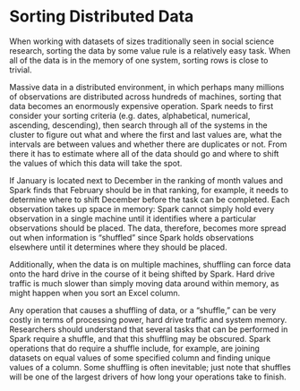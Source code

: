 # Sorting Distributed Data

When working with datasets of sizes traditionally seen in social science research, sorting the data by some value rule is a relatively easy task. When all of the data is in the memory of one system, sorting rows is close to trivial.


Massive data in a distributed environment, in which perhaps many millions of observations are distributed across hundreds of machines, sorting that data becomes an enormously expensive operation. Spark needs to first consider your sorting criteria (e.g. dates, alphabetical, numerical, ascending, descending), then search through all of the systems in the cluster to figure out what and where the first and last values are, what the intervals are between values and whether there are duplicates or not. From there it has to estimate where all of the data should go and where to shift the values of which this data will take the spot.


If January is located next to December in the ranking of month values and Spark finds that February should be in that ranking, for example, it needs to determine where to shift December before the task can be completed.  Each observation takes up space in memory: Spark cannot simply hold every observation in a single machine until it identifies where a particular observations should be placed. The data, therefore, becomes more spread out when information is "shuffled" since Spark holds observations elsewhere until it determines where they should be placed.


Additionally, when the data is on multiple machines, shuffling can force data onto the hard drive in the course of it being shifted by Spark. Hard drive traffic is much slower than simply moving data around within memory, as might happen when you sort an Excel column. 


Any operation that causes a shuffling of data, or a "shuffle," can be very costly in terms of processing power, hard drive traffic and system memory.  Researchers should understand that several tasks that can be performed in Spark require a shuffle, and that this shuffling may be obscured. Spark operations that do require a shuffle include, for example, are joining datasets on equal values of some specified column and finding unique values of a column. Some shuffling is often inevitable; just note that shuffles will be one of the largest drivers of how long your operations take to finish.
